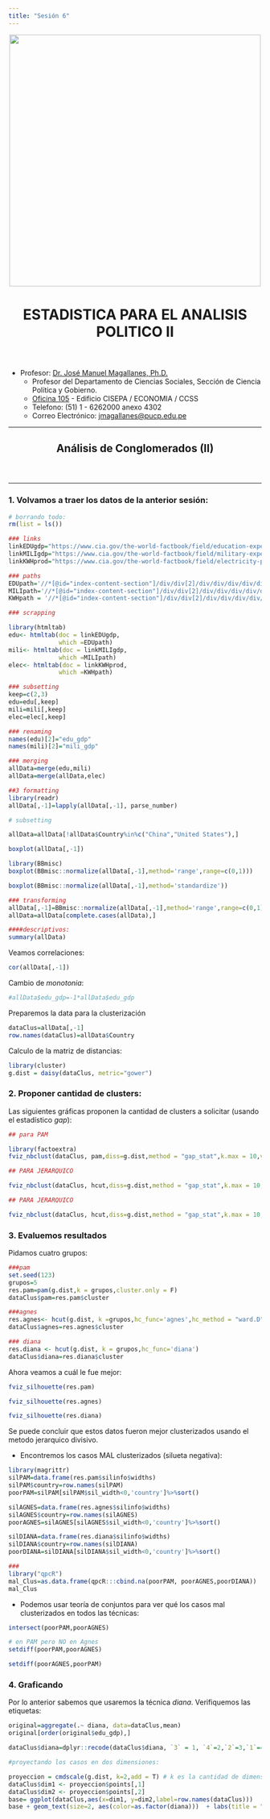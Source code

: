 ```yaml
---
title: "Sesión 6"
---
```

<center><img src="https://github.com/PoliticayGobiernoPUCP/estadistica_anapol2/raw/master/PICS/LOGO_PUCP.png" width="500"></center>

<center> <header><h1>ESTADISTICA PARA EL ANALISIS POLITICO II</h1>  </header></center>

* Profesor:  <a href="http://www.pucp.edu.pe/profesor/jose-manuel-magallanes/" target="_blank">Dr. José Manuel Magallanes, Ph.D.</a> <br>
    - Profesor del Departamento de Ciencias Sociales, Sección de Ciencia Política y Gobierno.
    - [Oficina 105](https://goo.gl/maps/xuGeG6o9di1i1y5m6) - Edificio CISEPA / ECONOMIA / CCSS
    - Telefono: (51) 1 - 6262000 anexo 4302
    - Correo Electrónico: [jmagallanes@pucp.edu.pe](mailto:jmagallanes@pucp.edu.pe)
    

<a id='beginning'></a>


____

<center> <header><h2>Análisis de Conglomerados (II)</h2>  </header></center>
____

### 1. Volvamos a traer los datos de la anterior sesión:

```r
# borrando todo:
rm(list = ls())

### links
linkEDUgdp="https://www.cia.gov/the-world-factbook/field/education-expenditures/country-comparison"
linkMILIgdp="https://www.cia.gov/the-world-factbook/field/military-expenditures/country-comparison"
linkKWHprod="https://www.cia.gov/the-world-factbook/field/electricity-production/country-comparison"

### paths
EDUpath='//*[@id="index-content-section"]/div/div[2]/div/div/div/div/div/table'
MILIpath='//*[@id="index-content-section"]/div/div[2]/div/div/div/div/div/table'
KWHpath = '//*[@id="index-content-section"]/div/div[2]/div/div/div/div/div/table'

### scrapping

library(htmltab)
edu<- htmltab(doc = linkEDUgdp,
              which =EDUpath)
mili<- htmltab(doc = linkMILIgdp,
              which =MILIpath)
elec<- htmltab(doc = linkKWHprod,
              which =KWHpath)

### subsetting
keep=c(2,3)
edu=edu[,keep]
mili=mili[,keep]
elec=elec[,keep]

### renaming
names(edu)[2]="edu_gdp"
names(mili)[2]="mili_gdp"

### merging
allData=merge(edu,mili)
allData=merge(allData,elec)

##3 formatting
library(readr)
allData[,-1]=lapply(allData[,-1], parse_number)

# subsetting

allData=allData[!allData$Country%in%c("China","United States"),]

```

```r
boxplot(allData[,-1])
```

```r
library(BBmisc)
boxplot(BBmisc::normalize(allData[,-1],method='range',range=c(0,1)))
```

```r
boxplot(BBmisc::normalize(allData[,-1],method='standardize'))
```

```r
### transforming
allData[,-1]=BBmisc::normalize(allData[,-1],method='range',range=c(0,1))
allData=allData[complete.cases(allData),]

####descriptivos:
summary(allData)
```


Veamos correlaciones:

```r
cor(allData[,-1])
```
Cambio de *monotonia*:


```r
#allData$edu_gdp=-1*allData$edu_gdp
```


Preparemos la data para la clusterización

```r
dataClus=allData[,-1]
row.names(dataClus)=allData$Country
```


Calculo de la matriz de distancias:

```r

library(cluster)
g.dist = daisy(dataClus, metric="gower")
```


### 2. Proponer cantidad de clusters:

Las siguientes gráficas proponen la cantidad de clusters a solicitar (usando el estadístico _gap_):
```r
## para PAM

library(factoextra)
fviz_nbclust(dataClus, pam,diss=g.dist,method = "gap_stat",k.max = 10,verbose = F)
```


```r
## PARA JERARQUICO

fviz_nbclust(dataClus, hcut,diss=g.dist,method = "gap_stat",k.max = 10,verbose = F,hc_func = "agnes")
```

```r
## PARA JERARQUICO

fviz_nbclust(dataClus, hcut,diss=g.dist,method = "gap_stat",k.max = 10,verbose = F,hc_func = "diana")
```

### 3. Evaluemos resultados

Pidamos cuatro grupos:

```r
###pam
set.seed(123)
grupos=5
res.pam=pam(g.dist,k = grupos,cluster.only = F)
dataClus$pam=res.pam$cluster

###agnes
res.agnes<- hcut(g.dist, k =grupos,hc_func='agnes',hc_method = "ward.D")
dataClus$agnes=res.agnes$cluster

### diana
res.diana <- hcut(g.dist, k = grupos,hc_func='diana')
dataClus$diana=res.diana$cluster
```

Ahora veamos a cuál le fue mejor:

```r
fviz_silhouette(res.pam)
```


```r
fviz_silhouette(res.agnes)
```

```r
fviz_silhouette(res.diana)
```

Se puede concluir que estos datos fueron mejor clusterizados usando el metodo jerarquico divisivo.

* Encontremos los casos MAL clusterizados (silueta negativa):

```r
library(magrittr)
silPAM=data.frame(res.pam$silinfo$widths)
silPAM$country=row.names(silPAM)
poorPAM=silPAM[silPAM$sil_width<0,'country']%>%sort()

silAGNES=data.frame(res.agnes$silinfo$widths)
silAGNES$country=row.names(silAGNES)
poorAGNES=silAGNES[silAGNES$sil_width<0,'country']%>%sort()

silDIANA=data.frame(res.diana$silinfo$widths)
silDIANA$country=row.names(silDIANA)
poorDIANA=silDIANA[silDIANA$sil_width<0,'country']%>%sort()

###
library("qpcR") 
mal_Clus=as.data.frame(qpcR:::cbind.na(poorPAM, poorAGNES,poorDIANA))
mal_Clus
```

* Podemos usar teoría de conjuntos para ver qué los casos mal clusterizados en todos las técnicas:

```r
intersect(poorPAM,poorAGNES)
```

```r
# en PAM pero NO en Agnes
setdiff(poorPAM,poorAGNES)
```
```r
setdiff(poorAGNES,poorPAM)
```

### 4. Graficando

Por lo anterior sabemos que usaremos la técnica _diana_. Verifiquemos las etiquetas:

```r
original=aggregate(.~ diana, data=dataClus,mean)
original[order(original$edu_gdp),]
```

```r
dataClus$diana=dplyr::recode(dataClus$diana, `3` = 1, `4`=2,`2`=3,`1`=4)
```

```r
#proyectando los casos en dos dimensiones:

proyeccion = cmdscale(g.dist, k=2,add = T) # k es la cantidad de dimensiones
dataClus$dim1 <- proyeccion$points[,1]
dataClus$dim2 <- proyeccion$points[,2]
base= ggplot(dataClus,aes(x=dim1, y=dim2,label=row.names(dataClus))) 
base + geom_text(size=2, aes(color=as.factor(diana)))  + labs(title = "DIANA") 

```



